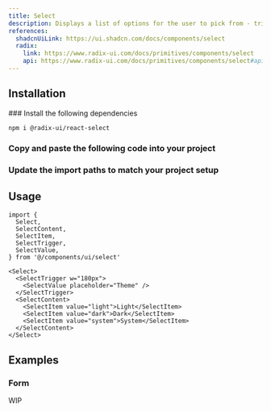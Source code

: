 ```yaml
---
title: Select
description: Displays a list of options for the user to pick from - triggered by a button.
references:
  shadcnUiLink: https://ui.shadcn.com/docs/components/select
  radix:
    link: https://www.radix-ui.com/docs/primitives/components/select
    api: https://www.radix-ui.com/docs/primitives/components/select#api-reference
---
```


<ComponentPreview name="select" withRecipe />

## Installation

<Steps>
### Install the following dependencies

```bash npm2yarn
npm i @radix-ui/react-select
```

### Copy and paste the following code into your project

<ComponentSource name="select" />

### Update the import paths to match your project setup

</Steps>

## Usage

```tsx
import {
  Select,
  SelectContent,
  SelectItem,
  SelectTrigger,
  SelectValue,
} from '@/components/ui/select'
```

```tsx
<Select>
  <SelectTrigger w="180px">
    <SelectValue placeholder="Theme" />
  </SelectTrigger>
  <SelectContent>
    <SelectItem value="light">Light</SelectItem>
    <SelectItem value="dark">Dark</SelectItem>
    <SelectItem value="system">System</SelectItem>
  </SelectContent>
</Select>
```

## Examples

### Form

<Callout emoji="⚒️">WIP</Callout>
